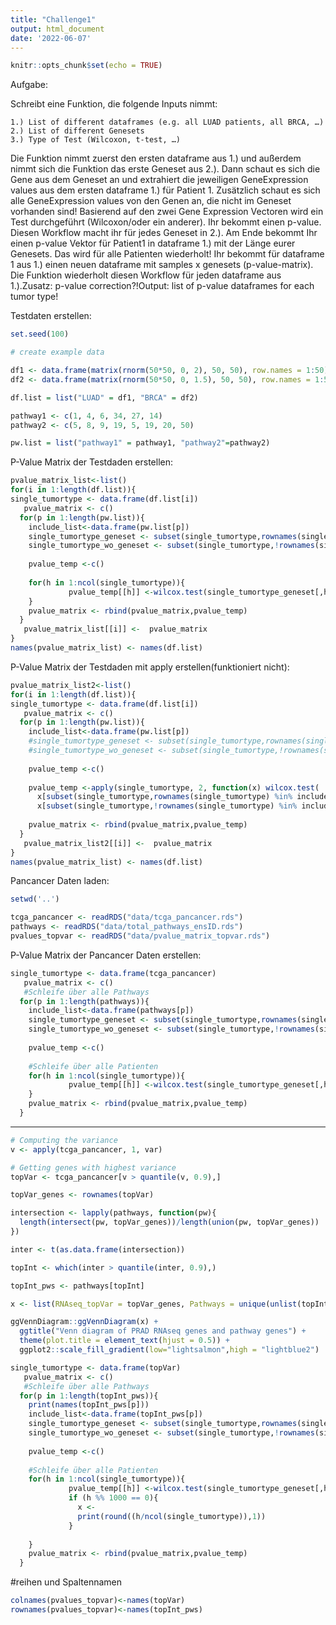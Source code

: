 ```yaml
---
title: "Challenge1"
output: html_document
date: '2022-06-07'
---
```


```r
knitr::opts_chunk$set(echo = TRUE)
```
Aufgabe:

Schreibt eine Funktion, die folgende Inputs nimmt:

    1.) List of different dataframes (e.g. all LUAD patients, all BRCA, …)
    2.) List of different Genesets
    3.) Type of Test (Wilcoxon, t-test, …)

Die Funktion nimmt zuerst den ersten dataframe aus 1.) und außerdem nimmt sich die Funktion das erste Geneset aus 2.). Dann schaut es sich die Gene aus dem Geneset an und extrahiert die jeweiligen GeneExpression values aus dem ersten dataframe 1.) für Patient 1. Zusätzlich schaut es sich alle GeneExpression values von den Genen an, die nicht im Geneset vorhanden sind! Basierend auf den zwei Gene Expression Vectoren wird ein Test durchgeführt (Wilcoxon/oder ein anderer). Ihr bekommt einen p-value. Diesen Workflow macht ihr für jedes Geneset in 2.). Am Ende bekommt Ihr einen p-value Vektor für Patient1 in dataframe 1.) mit der Länge eurer Genesets. Das wird für alle Patienten wiederholt! Ihr bekommt für dataframe 1 aus 1.) einen neuen dataframe mit samples x genesets (p-value-matrix). Die Funktion wiederholt diesen Workflow für jeden dataframe aus 1.).Zusatz: p-value correction?!Output: list of p-value dataframes for each tumor type!



Testdaten erstellen:
```r
set.seed(100)

# create example data

df1 <- data.frame(matrix(rnorm(50*50, 0, 2), 50, 50), row.names = 1:50)
df2 <- data.frame(matrix(rnorm(50*50, 0, 1.5), 50, 50), row.names = 1:50)

df.list = list("LUAD" = df1, "BRCA" = df2)

pathway1 <- c(1, 4, 6, 34, 27, 14)
pathway2 <- c(5, 8, 9, 19, 5, 19, 20, 50)

pw.list = list("pathway1" = pathway1, "pathway2"=pathway2)
```


P-Value Matrix der Testdaden erstellen:
```r
pvalue_matrix_list<-list()
for(i in 1:length(df.list)){
single_tumortype <- data.frame(df.list[i])
   pvalue_matrix <- c()
  for(p in 1:length(pw.list)){
    include_list<-data.frame(pw.list[p])
    single_tumortype_geneset <- subset(single_tumortype,rownames(single_tumortype) %in% include_list[,1] )
    single_tumortype_wo_geneset <- subset(single_tumortype,!rownames(single_tumortype) %in% include_list[,1] )
    
    pvalue_temp <-c()
   
    for(h in 1:ncol(single_tumortype)){
             pvalue_temp[[h]] <-wilcox.test(single_tumortype_geneset[,h], single_tumortype_wo_geneset[,h])$p.value 
    }
    pvalue_matrix <- rbind(pvalue_matrix,pvalue_temp)
  }
   pvalue_matrix_list[[i]] <-  pvalue_matrix
}
names(pvalue_matrix_list) <- names(df.list)

```


P-Value Matrix der Testdaden mit apply erstellen(funktioniert nicht):
```r
pvalue_matrix_list2<-list()
for(i in 1:length(df.list)){
single_tumortype <- data.frame(df.list[i])
   pvalue_matrix <- c()
  for(p in 1:length(pw.list)){
    include_list<-data.frame(pw.list[p])
    #single_tumortype_geneset <- subset(single_tumortype,rownames(single_tumortype) %in% include_list[,1] )
    #single_tumortype_wo_geneset <- subset(single_tumortype,!rownames(single_tumortype) %in% include_list[,1] )
    
    pvalue_temp <-c()
   
    pvalue_temp <-apply(single_tumortype, 2, function(x) wilcox.test(
      x[subset(single_tumortype,rownames(single_tumortype) %in% include_list[,1])],
      x[subset(single_tumortype,!rownames(single_tumortype) %in% include_list[,1])])$p.value)
    
    pvalue_matrix <- rbind(pvalue_matrix,pvalue_temp)
  }
   pvalue_matrix_list2[[i]] <-  pvalue_matrix
}
names(pvalue_matrix_list) <- names(df.list)

```


Pancancer Daten laden:
```r
setwd('..')

tcga_pancancer <- readRDS("data/tcga_pancancer.rds")
pathways <- readRDS("data/total_pathways_ensID.rds")
pvalues_topvar <- readRDS("data/pvalue_matrix_topvar.rds")
```


P-Value Matrix der Pancancer Daten erstellen:
```r

single_tumortype <- data.frame(tcga_pancancer)
   pvalue_matrix <- c()
   #Schleife über alle Pathways
  for(p in 1:length(pathways)){
    include_list<-data.frame(pathways[p])
    single_tumortype_geneset <- subset(single_tumortype,rownames(single_tumortype) %in% include_list[,1] )
    single_tumortype_wo_geneset <- subset(single_tumortype,!rownames(single_tumortype) %in% include_list[,1] )
    
    pvalue_temp <-c()
   
    #Schleife über alle Patienten
    for(h in 1:ncol(single_tumortype)){
             pvalue_temp[[h]] <-wilcox.test(single_tumortype_geneset[,h], single_tumortype_wo_geneset[,h])$p.value 
    }
    pvalue_matrix <- rbind(pvalue_matrix,pvalue_temp)
  }
```


***
```r
# Computing the variance
v <- apply(tcga_pancancer, 1, var) 

# Getting genes with highest variance
topVar <- tcga_pancancer[v > quantile(v, 0.9),]
```

```r
topVar_genes <- rownames(topVar)

intersection <- lapply(pathways, function(pw){
  length(intersect(pw, topVar_genes))/length(union(pw, topVar_genes))
})

inter <- t(as.data.frame(intersection))

topInt <- which(inter > quantile(inter, 0.9),)

topInt_pws <- pathways[topInt]
```

```r
x <- list(RNAseq_topVar = topVar_genes, Pathways = unique(unlist(topInt_pws, use.names = F)))

ggVennDiagram::ggVennDiagram(x) +
  ggtitle("Venn diagram of PRAD RNAseq genes and pathway genes") +
  theme(plot.title = element_text(hjust = 0.5)) +
  ggplot2::scale_fill_gradient(low="lightsalmon",high = "lightblue2")
```

```r


single_tumortype <- data.frame(topVar)
   pvalue_matrix <- c()
   #Schleife über alle Pathways
  for(p in 1:length(topInt_pws)){
    print(names(topInt_pws[p]))
    include_list<-data.frame(topInt_pws[p])
    single_tumortype_geneset <- subset(single_tumortype,rownames(single_tumortype) %in% include_list[,1] )
    single_tumortype_wo_geneset <- subset(single_tumortype,!rownames(single_tumortype) %in% include_list[,1] )
    
    pvalue_temp <-c()
   
    #Schleife über alle Patienten
    for(h in 1:ncol(single_tumortype)){
             pvalue_temp[[h]] <-wilcox.test(single_tumortype_geneset[,h], single_tumortype_wo_geneset[,h])$p.value
             if (h %% 1000 == 0){
               x <- 
               print(round((h/ncol(single_tumortype)),1))
             }
               
    }
    pvalue_matrix <- rbind(pvalue_matrix,pvalue_temp)
  }
```
#reihen und Spaltennamen
```r
colnames(pvalues_topvar)<-names(topVar)
rownames(pvalues_topvar)<-names(topInt_pws)
```

